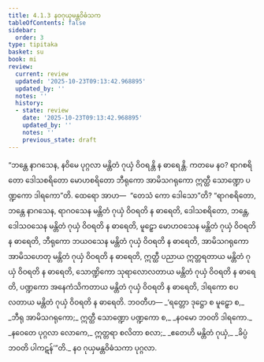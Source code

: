 ```yaml
---
title: 4.1.3 နဝဂုယှမန္တဝိဓံသက
tableOfContents: false
sidebar:
  order: 3
type: tipitaka
basket: su
book: mi
review:
  current: review
  updated: '2025-10-23T09:13:42.968895'
  updated_by: ''
  notes: ''
  history:
  - state: review
    date: '2025-10-23T09:13:42.968895'
    updated_by: ''
    notes: ''
    previous_state: draft
---
```



<ReviewStatus review={frontmatter.review} showDetails={true} />

<HypothesisAnnotation frontmatter={frontmatter} />

<DynamicBreadcrumb />

<Division number="116" book="mi" e="ch" v="28">

<Paragraph number="535" book="mi">
“ဘန္တေ နာဂသေန, နဝိမေ ပုဂ္ဂလာ မန္တိတံ ဂုယှံ ဝိဝရန္တိ န ဓာရေန္တိ. ကတမေ နဝ? ရာဂစရိတော ဒေါသစရိတော မောဟစရိတော ဘီရုကော အာမိသဂရုကော ဣတ္ထီ သောဏ္ဍော ပဏ္ဍကော ဒါရကော”တိ.
</Paragraph>

<Paragraph number="536" book="mi">
ထေရော အာဟ—  “တေသံ ကော ဒေါသော”တိ? “ရာဂစရိတော, ဘန္တေ နာဂသေန, ရာဂဝသေန မန္တိတံ ဂုယှံ ဝိဝရတိ န ဓာရေတိ, ဒေါသစရိတော, ဘန္တေ, ဒေါသဝသေန မန္တိတံ ဂုယှံ ဝိဝရတိ န ဓာရေတိ, မူဠှော မောဟဝသေန မန္တိတံ ဂုယှံ ဝိဝရတိ န ဓာရေတိ, ဘီရုကော ဘယဝသေန မန္တိတံ ဂုယှံ ဝိဝရတိ န ဓာရေတိ, အာမိသဂရုကော အာမိသဟေတု မန္တိတံ ဂုယှံ ဝိဝရတိ န ဓာရေတိ, ဣတ္ထီ ပညာယ ဣတ္တရတာယ မန္တိတံ ဂုယှံ ဝိဝရတိ န ဓာရေတိ, သောဏ္ဍိကော သုရာလောလတာယ မန္တိတံ ဂုယှံ ဝိဝရတိ န ဓာရေတိ, ပဏ္ဍကော အနေကံသိကတာယ မန္တိတံ ဂုယှံ ဝိဝရတိ န ဓာရေတိ, ဒါရကော စပလတာယ မန္တိတံ ဂုယှံ ဝိဝရတိ န ဓာရေတိ. ဘဝတီဟ—
</Paragraph>

<Paragraph number="537" type="verses" book="mi">
_‘ရတ္တော ဒုဋ္ဌော စ မူဠှော စ,_  
_ဘီရု အာမိသဂရုကော;_  
ဣတ္ထီ သောဏ္ဍော ပဏ္ဍကော စ,_  
_နဝမော ဘဝတိ ဒါရကော._  

</Paragraph>

<Paragraph number="538" type="verses" book="mi">
_နဝေတေ ပုဂ္ဂလာ လောကေ,_  
ဣတ္တရာ စလိတာ စလာ;_  
_ဧတေဟိ မန္တိတံ ဂုယှံ,_  
_ခိပ္ပံ ဘဝတိ ပါကဋန်’”တိ._  


</Paragraph>
</Division>

<Paragraph number="539" type="center" book="mi">
နဝ ဂုယှမန္တဝိဓံသကာ ပုဂ္ဂလာ.
</Paragraph>